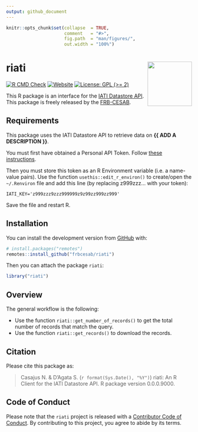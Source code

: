 ```yaml
---
output: github_document
---
```


<!-- README.md is generated from README.Rmd. Please edit that file -->


```r
knitr::opts_chunk$set(collapse  = TRUE,
                      comment   = "#>",
                      fig.path  = "man/figures/",
                      out.width = "100%")
```



riati <img src="man/figures/package-sticker.png" align="right" style="float:right; height:120px;"/>
=========================================================

<!-- badges: start -->
[![R CMD Check](https://github.com/frbcesab/riati/actions/workflows/R-CMD-check.yaml/badge.svg)](https://github.com/frbcesab/riati/actions/workflows/R-CMD-check.yaml)
[![Website](https://github.com/frbcesab/riati/actions/workflows/pkgdown.yaml/badge.svg)](https://github.com/frbcesab/riati/actions/workflows/pkgdown.yaml)
[![License: GPL (>= 2)](https://img.shields.io/badge/License-GPL%20%28%3E%3D%202%29-blue.svg)](https://choosealicense.com/licenses/gpl-2.0/)
<!-- badges: end -->


This R package is an interface for the [IATI Datastore API](https://iatistandard.org/en/iati-tools-and-resources/iati-datastore/).
This package is freely released by the 
[FRB-CESAB](https://www.fondationbiodiversite.fr/en/about-the-foundation/le-cesab/).


## Requirements

This package uses the IATI Datastore API to retrieve data on **{{ ADD A DESCRIPTION }}**.

You must first have obtained a Personal API Token. Follow [these instructions](https://iatistandard.org/en/iati-tools-and-resources/api-gateway/).

Then you must store this token as an R Environment variable (i.e. a name-value pairs).
Use the function `usethis::edit_r_environ()` to create/open the `~/.Renviron` file and add 
this line (by replacing z999zzz... with your token):

```
IATI_KEY='z999zzz9zzz999999z9z99zz999zz999'
```

Save the file and restart R.



## Installation

You can install the development version from [GitHub](https://github.com/) with:

```r
# install.packages("remotes")
remotes::install_github("frbcesab/riati")
```

Then you can attach the package `riati`:

```r
library("riati")
```



## Overview

The general workflow is the following:

- Use the function `riati::get_number_of_records()` to get the total number of records
that match the query.
- Use the function `riati::get_records()` to download the records.



## Citation

Please cite this package as: 

> Casajus N. & D'Agata S. (`r format(Sys.Date(), "%Y")`) riati: An R Client for the IATI Datastore API. R package version 0.0.0.9000.



## Code of Conduct

Please note that the `riati` project is released with a 
[Contributor Code of Conduct](https://contributor-covenant.org/version/2/0/CODE_OF_CONDUCT.html). 
By contributing to this project, you agree to abide by its terms.
